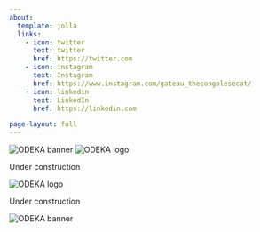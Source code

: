 ```yaml
---
about:
  template: jolla
  links:
    - icon: twitter
      text: twitter
      href: https://twitter.com
    - icon: instagram
      text: Instagram
      href: https://www.instagram.com/gateau_thecongolesecat/
    - icon: linkedin
      text: LinkedIn
      href: https://linkedin.com

page-layout: full
---
```


<div class="full-width-banner">
  <img src="00_index/image4.JPG" alt="ODEKA banner" class="hero-image">
  <img src="00_index/image8.png" alt="ODEKA logo" class="hero-logo">
</div>

Under construction

<div class="logo-strip">
  <img src="00_index/image9.jpg" alt="ODEKA logo" class="logo-alone">
</div>

Under construction

<div class="full-width-banner">
  <img src="00_index/image10.JPG" alt="ODEKA banner" class="hero-image">
</div>